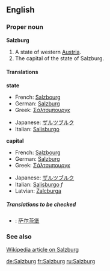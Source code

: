 ==English==
===Proper noun===
{{wikipedia}}
'''Salzburg'''
#A state of western [[Austria]].
#The capital of the state of Salzburg.

====Translations====
'''state'''
{{top}}
*French: [[Salzbourg]]
*German: [[Salzburg#German|Salzburg]]
*Greek: [[Σάλτσμπουργκ]]
{{mid}}
*Japanese: [[ザルツブルク]]
*Italian: [[Salisburgo]]
{{bottom}}

'''capital'''
{{top}}
*French: [[Salzbourg]]
*German: [[Salzburg#German|Salzburg]]
*Greek: [[Σάλτσμπουργκ]]
{{mid}}
*Japanese: [[ザルツブルク]]
*Italian: [[Salisburgo]] ''f''
*Latvian: [[Zalcburga]] {{f}}
{{bottom}}

=====Translations to be checked=====
<!--Remove this section once all of the translations below have been moved into the tables above.-->
{{checktrans}}
*{{ttbc|Chinese}}: [[萨尔茨堡]]

===See also===
[[w:Salzburg|Wikipedia article on Salzburg]]

[[de:Salzburg]]
[[fr:Salzburg]]
[[ru:Salzburg]]